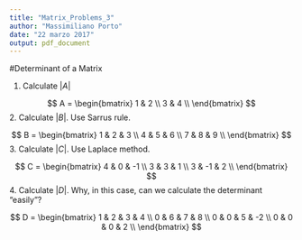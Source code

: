 ---
title: "Matrix_Problems_3"
author: "Massimiliano Porto"
date: "22 marzo 2017"
output: pdf_document
---

#Determinant of a Matrix

1. Calculate $|A|$

$$
A =
\begin{bmatrix}
 1 & 2 \\
 3 & 4 \\
\end{bmatrix}
$$
2. Calculate $|B|$. Use Sarrus rule.

$$
B = 
\begin{bmatrix}
 1 & 2 & 3 \\
 4 & 5 & 6 \\
 7 & 8 & 9 \\
\end{bmatrix}
$$
3. Calculate $|C|$. Use Laplace method.

$$
C =
\begin{bmatrix}
 4 & 0 & -1 \\
 3 & 3 & 1 \\
 3 & -1 & 2 \\
\end{bmatrix}
$$
4. Calculate $|D|$. Why, in this case, can we calculate the determinant "easily"?

$$
D = 
\begin{bmatrix}
 1 & 2 & 3 & 4 \\
 0 & 6 & 7 & 8 \\
 0 & 0 & 5 & -2 \\
 0 & 0 & 0 & 2 \\
\end{bmatrix}
$$
